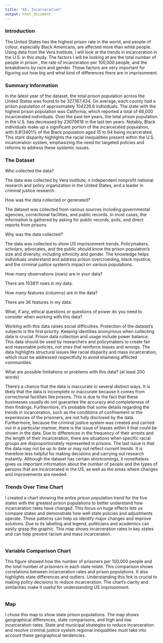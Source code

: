 ```yaml
---
title: "A5: Incarceration"
output: html_document
---
```


### Introduction

The United States has the highest prison rate in the world, and people of colour, especially Black Americans, are affected more than white people. Using data from the Vera Institute, I will look at the trends in incarceration in the U.S. in this study. The factors I will be looking at are the total number of people in prison , the rate of incarceration per 100,000 people, and the breakdowns by race and gender. These factors are very important for figuring out how big and what kind of differences there are in imprisonment.

### Summary Information



In the latest year of the dataset, the total prison population across the United States was found to be 327,167,434. On average, each county had a prison population of approximately  104226.6 individuals. 
The state with the highest prison population was California, which reported a total of 66,000 incarcerated individuals. Over the past ten years, the total prison population in the U.S. has decreased by 23079618 in the last ten years.
Notably, Black individuals make up a significant portion of the incarcerated population, with 8.813401% of the Black population aged 15 to 64 being incarcerated. 
This stark disparity highlights the racial inequalities present within the U.S. incarceration system, emphasizing the need for targeted policies and reforms to address these systemic issues.

### The Dataset

Who collected the data?  

The data was collected by Vera institute, n independent nonprofit national research and policy organization in the United States, and a leader in criminal justice research.

How was the data collected or generated?  

The dataset was collected from various sources including governmental agencies, correctional facilities, and public records. In most cases, the information is gathered by asking for public records, polls, and direct reports from prisons.


Why was the data collected?

The data was collected to show US imprisonment trends. Policymakers, scholars, advocates, and the public should know the prison population's size and diversity, including ethnicity and gender. The knowledge helps individuals understand and address prison overcrowding, black injustice, and the criminal justice system's impact on various populations.


How many observations (rows) are in your data?  

There are 153811 rows in my data.

How many features (columns) are in the data?  

There are 36 features in my data.

What, if any, ethical questions or questions of power do you need to consider when working with this data?


Working with this data raises social difficulties. Protection of the dataset's subjects is the first priority. Keeping identities anonymous when collecting data is crucial. Prison data collection and usage include power balance. This data should be used by researchers and policymakers to create fair and reasonable policies, not ones that reinforce biases and wrongs. The data highlights structural issues like racial disparity and mass incarceration, which must be addressed respectfully to avoid shameing afflicted communities.

What are possible limitations or problems with this data?   (at least 200 words)

There's a chance that the data is inaccurate in several distinct ways. It is likely that the data is incomplete or inaccurate because it comes from correctional facilities like prisons. This is due to the fact that these businesses usually do not guarantee the accuracy and completeness of their findings. Furthermore, it's probable that some details regarding the trends in incarceration, such as the conditions of confinement or the experiences of the prisoners, are not fully disclosed by the data. Furthermore, because the criminal justice system was created and carried out in a particular manner, there is the issue of biases within it that could be shown in the data. Due to differences in the frequency of their arrests and the length of their incarceration, there are situations when specific racial groups are disproportionately represented in prisons. The last issue is that the data may not be up to date or may not reflect current trends. It is therefore less helpful for making decisions and carrying out research instantly. Although the dataset has certain shortcomings, it nonetheless gives us important information about the number of people and the types of persons that are incarcerated in the US, as well as the areas where changes and improvements are needed.


### Trends Over Time Chart

I created a chart showing the entire prison population trend for the five states with the greatest prison populations to better understand how incarceration rates have changed. This focus on huge effects lets us compare states and demonstrate how well state policies and adjustments operate. These patterns can help us identify major changes and improve solutions. Due to its labelling and legend, politicians and academics can easily grasp the graphic. This map shows incarceration rates in key states and can help prevent racism and mass incarceration.


 
```r
```

### Variable Comparison Chart


This figure showed how the number of prisoners per 100,000 people and the total number of prisoners in each state relate. This comparison shows correlations between incarceration rates and prison populations. It also highlights state differences and outliers. Understanding this link is crucial to making policy decisions to reduce incarceration. The chart's clarity and similarities make it useful for understanding US imprisonment.

```r
```

### Map

I chose this map to show state prison populations. The map shows geographical differences, state comparisons, and high and low incarceration rates. State and municipal strategies to reduce incarceration and resolve criminal justice system regional inequalities must take into account these geographical tendencies.

```r
```